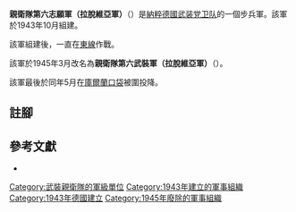 {{noteTA
|G1=Military
|G2=地名
}}
{{infobox military unit
|unit_name = 親衛隊第六志願軍（拉脫維亞軍）<br>親衛隊第六武裝軍（拉脫維亞軍）
|image =
|image_size =
|dates = 1943年10月至1945年5月
|country = {{flag|Nazi Germany}}
|branch = [[武装党卫队|武装党卫队]]
|type = 
|role =
|size = [[军_(编制单位)|軍]]
|command_structure =
|garrison =
|garrison_label =
|nickname =
|motto =
|colors =
|colors_label =
|march =
|mascot =
|battles = [[第二次世界大战|第二次世界大战]]
}}

'''親衛隊第六志願軍（拉脫維亞軍）'''（{{lang-de|'''VI. SS-Freiwilligen-Armeekorps (lettisches)'''}}）是[[納粹德國|納粹德國]][[武装党卫队|武装党卫队]]的一個步兵軍。該軍於1943年10月組建{{cfn|Carlos|y=2002}}。

該軍組建後，一直在[[苏德战争|東線]]作戰。

該軍於1945年3月改名為'''親衛隊第六武裝軍（拉脫維亞軍）'''（{{lang-de|'''VI. Waffen-Armeekorps der SS (lett.) '''}}）。

該軍最後於同年5月在[[库尔兰包围战|庫爾蘭口袋]]被圍投降{{cfn|Carlos|y=2002}}。

== 註腳 ==
{{reflist}}

== 參考文獻 ==
* {{Cite book|last=Carlos|first=Caballero|title=Germany's Eastern Front Allies (2)|publisher=Osprey Publishing|year=2002|isbn=1841761931|location=|ref={{sfnRef|Carlos|y=2002}}}}

{{mil-stub}}
{{武裝親衛隊軍團及軍}}
[[Category:武裝親衛隊的軍級單位|Category:武裝親衛隊的軍級單位]]
[[Category:1943年建立的軍事組織|Category:1943年建立的軍事組織]]
[[Category:1943年德國建立|Category:1943年德國建立]]
[[Category:1945年廢除的軍事組織|Category:1945年廢除的軍事組織]]